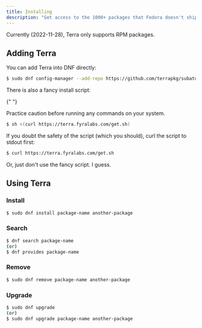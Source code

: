 ```yaml
---
title: Installing
description: "Get access to the 1000+ packages that Fedora doesn't ship."
---
```



Currently (2022-11-28), Terra only supports RPM packages.

## Adding Terra

You can add Terra into DNF directly:

```sh
$ sudo dnf config-manager --add-repo https://github.com/terrapkg/subatomic-repos/raw/main/terra.repo
```

<Callout type="info">
  There is also a fancy install script:

{" "}

<Callout type="warning">
  Practice caution before running any commands on your system.
</Callout>

```sh
$ sh <(curl https://terra.fyralabs.com/get.sh)
```

If you doubt the safety of the script (which you should), curl the script to stdout first:

```sh
$ curl https://terra.fyralabs.com/get.sh
```

Or, just don't use the fancy script. I guess.

</Callout>

## Using Terra

### Install

```sh
$ sudo dnf install package-name another-package
```

### Search

```sh
$ dnf search package-name
(or)
$ dnf provides package-name
```

### Remove

```sh
$ sudo dnf remove package-name another-package
```

### Upgrade

```sh
$ sudo dnf upgrade
(or)
$ sudo dnf upgrade package-name another-package
```

